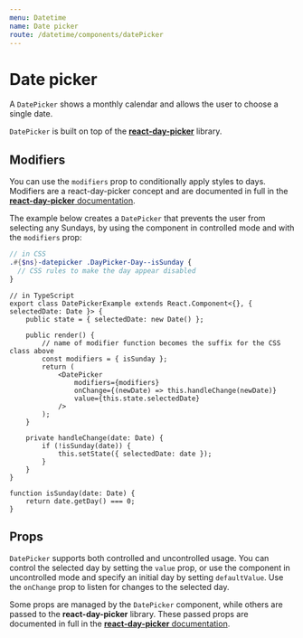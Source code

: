 ```yaml
---
menu: Datetime
name: Date picker
route: /datetime/components/datePicker
---
```



# Date picker

A `DatePicker` shows a monthly calendar and allows the user to choose a single date.

`DatePicker` is built on top of the [**react-day-picker**](https://github.com/gpbl/react-day-picker) library.

<DatePickerExample />

## Modifiers

You can use the `modifiers` prop to conditionally apply styles to days.
Modifiers are a react-day-picker concept and are documented in full in the
[**react-day-picker** documentation](http://react-day-picker.js.org/docs/matching-days).

The example below creates a `DatePicker` that prevents the user from selecting any Sundays,
by using the component in controlled mode and with the `modifiers` prop:

```css.scss
// in CSS
.#{$ns}-datepicker .DayPicker-Day--isSunday {
  // CSS rules to make the day appear disabled
}
```

```tsx
// in TypeScript
export class DatePickerExample extends React.Component<{}, { selectedDate: Date }> {
    public state = { selectedDate: new Date() };

    public render() {
        // name of modifier function becomes the suffix for the CSS class above
        const modifiers = { isSunday };
        return (
            <DatePicker
                modifiers={modifiers}
                onChange={(newDate) => this.handleChange(newDate)}
                value={this.state.selectedDate}
            />
        );
    }

    private handleChange(date: Date) {
        if (!isSunday(date)) {
            this.setState({ selectedDate: date });
        }
    }
}

function isSunday(date: Date) {
    return date.getDay() === 0;
}
```

## Props

`DatePicker` supports both controlled and uncontrolled usage. You can control
the selected day by setting the `value` prop, or use the component in
uncontrolled mode and specify an initial day by setting `defaultValue`. Use the
`onChange` prop to listen for changes to the selected day.

Some props are managed by the `DatePicker` component, while others are passed
to the **react-day-picker** library. These passed props are documented in full
in the [**react-day-picker** documentation](http://www.gpbl.org/react-day-picker/index.html).

<Interface name="IDatePickerProps" />
